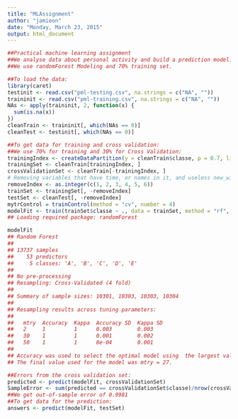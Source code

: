 ```yaml
---
title: "MLAssignment"
author: "jamieon"
date: "Monday, March 23, 2015"
output: html_document
---
```



```r
##Practical machine learning assignment
##We analyse data about personal activity and build a prediction model.
##We use randomForest Modeling and 70% training set. 

##To load the data:
library(caret)
testinit <- read.csv("pml-testing.csv", na.strings = c("NA", ""))
traininit <- read.csv("pml-training.csv", na.strings = c("NA", ""))
NAs <- apply(traininit, 2, function(x) {
  sum(is.na(x))
})
cleanTrain <- traininit[, which(NAs == 0)]
cleanTest <- testinit[, which(NAs == 0)]

##To get data for training and cross validation:
##We use 70% for training and 30% for Cross Validation:
trainingIndex <- createDataPartition(y = cleanTrain$classe, p = 0.7, list = FALSE)
trainingSet <- cleanTrain[trainingIndex, ]
crossValidationSet <- cleanTrain[-trainingIndex, ]
# Removing variables that have time, or names in it, and useless new_window:
removeIndex <- as.integer(c(1, 2, 3, 4, 5, 6))
trainSet <- trainingSet[, -removeIndex]
testSet <- cleanTest[, -removeIndex]
mytrControl = trainControl(method = "cv", number = 4)
modelFit <- train(trainSet$classe ~ ., data = trainSet, method = "rf", trControl = mytrControl)
## Loading required package: randomForest

modelFit
## Random Forest 
## 
## 13737 samples
##    53 predictors
##     5 classes: 'A', 'B', 'C', 'D', 'E' 
## 
## No pre-processing
## Resampling: Cross-Validated (4 fold) 
## 
## Summary of sample sizes: 10301, 10303, 10303, 10304 
## 
## Resampling results across tuning parameters:
## 
##   mtry  Accuracy  Kappa  Accuracy SD  Kappa SD
##   2     1         1      0.003        0.003   
##   30    1         1      0.001        0.002   
##   50    1         1      8e-04        0.001   
## 
## Accuracy was used to select the optimal model using  the largest value.
## The final value used for the model was mtry = 27.

##Errors from the cross validation set:
predicted <- predict(modelFit, crossValidationSet)
SampleError <- sum(predicted == crossValidationSet$classe)/nrow(crossValidationSet)
##We get out-of-sample error of 0.9981
##To get data for the prediction:
answers <- predict(modelFit, testSet)
```


